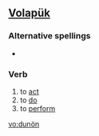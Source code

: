 ==[[Volapük]]==

===Alternative spellings===
*{{l|vo|dunoyn}}

===Verb===
{{infl|vo|verb}}

# to [[act]] 
# to [[do]] 
# to [[perform]]

[[vo:dunön]]